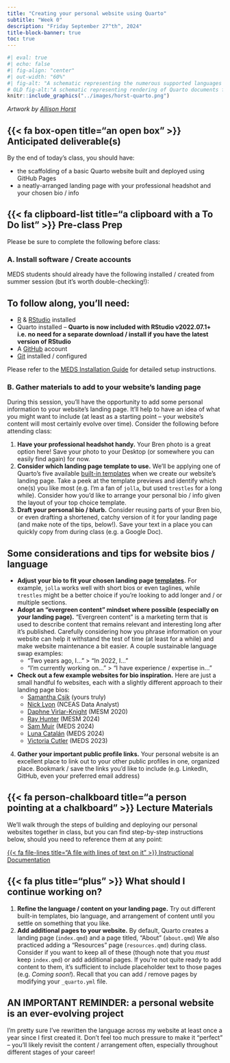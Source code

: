 ```yaml
---
title: "Creating your personal website using Quarto"
subtitle: "Week 0"
description: "Friday September 27^th^, 2024"
title-block-banner: true
toc: true
---
```


```r
#| eval: true
#| echo: false
#| fig-align: "center"
#| out-width: "60%"
#| fig-alt: "A schematic representing the numerous supported languages (R, Python, Observable, Julia), which Quarto supports for writing a variety of file types (html, PDF, Word docs, and more)"
# OLD fig-alt:"A schematic representing rendering of Quarto documents from .qmd, to knitr or jupyter, to plain text markdown, then converted by pandoc into any number of output types including html, PDF, or Word document."
knitr::include_graphics("../images/horst-quarto.png")
```

::: {.center-text .gray-text}
*Artwork by [Allison Horst](https://allisonhorst.com/allison-horst)*
:::

## {{< fa box-open title="an open box" >}} Anticipated deliverable(s) {#anticipated-deliverables}

By the end of today's class, you should have:

- the scaffolding of a basic Quarto website built and deployed using GitHub Pages
- a neatly-arranged landing page with your professional headshot and your chosen bio / info

## {{< fa clipboard-list title="a clipboard with a To Do list" >}} Pre-class Prep {#pre-class-prep}

Please be sure to complete the following before class:

### A. Install software / Create accounts

MEDS students should already have the following installed / created from summer session (but it's worth double-checking!):

::: {.callout-note collapse=true icon=false}
## To follow along, you'll need:
- [R](https://cloud.r-project.org/) & [RStudio](https://posit.co/download/rstudio-desktop/#download) installed
- Quarto installed – **Quarto is now included with RStudio v2022.07.1+ i.e. no need for a separate download / install if you have the latest version of RStudio**
- A [GitHub](https://github.com/) account
- [Git](https://git-scm.com/) installed / configured

Please refer to the [MEDS Installation Guide](https://ucsb-meds.github.io/MEDS-installation-guide/) for detailed setup instructions.
:::

### B. Gather materials to add to your website's landing page

During this session, you'll have the opportunity to add some personal information to your website's landing page. It'll help to have an idea of what you might want to include (at least as a starting point -- your website's content will most certainly evolve over time). Consider the following before attending class:

1. [**Have your professional headshot handy.**]{.teal-text} Your Bren photo is a great option here! Save your photo to your Desktop (or somewhere you can easily find again) for now.
2. [**Consider which landing page template to use.**]{.teal-text} We'll be applying one of Quarto's five available [built-in templates](https://quarto.org/docs/websites/website-about.html#templates) when we create our website's landing page. Take a peek at the template previews and identify which one(s) you like most (e.g. I'm a fan of `jolla`, but used `trestles` for a long while). Consider how you'd like to arrange your personal bio / info given the layout of your top choice template.
3. [**Draft your personal bio / blurb.**]{.teal-text} Consider reusing parts of your Bren bio, or even drafting a shortened, catchy version of it for your landing page (and make note of the tips, below!). Save your text in a place you can quickly copy from during class (e.g. a Google Doc).

::: {.callout-tip collapse=true icon=false}
## Some considerations and tips for website bios / language
- **Adjust your bio to fit your chosen landing page [templates](https://quarto.org/docs/websites/website-about.html#templates).** For example, `jolla` works well with short bios or even taglines, while `trestles` might be a better choice if you're looking to add longer and / or multiple sections. 
- **Adopt an "evergreen content" mindset where possible (especially on your landing page).** "Evergreen content" is a marketing term that is used to describe content that remains relevant and interesting long after it's published. Carefully considering how you phrase information on your website can help it withstand the test of time (at least for a while) and make website maintenance a bit easier. A couple sustainable language swap examples:
    - "Two years ago, I..." > "In 2022, I..."
    <!-- - "I'm a Master of Environmental Data Science student interested in..." > "I'm an environmental data scientist interested in..." -->
    - "I'm currently working on..." > "I have experience / expertise in..."
- **Check out a few example websites for bio inspiration.** Here are just a small handful fo websites, each with a slightly different approach to their landing page bios:
    - [Samantha Csik](https://samanthacsik.github.io/){target="_blank"} (yours truly)
    - [Nick Lyon](https://njlyon0.github.io/) (NCEAS Data Analyst)
    - [Daphne Virlar-Knight](https://dvirlar2.github.io/){target="_blank"} (MESM 2020)
    - [Ray Hunter](https://ramhunte.github.io/){target="_blank"} (MESM 2024)
    - [Sam Muir](https://shmuir.github.io/){target="_blank"} (MEDS 2024)
    - [Luna Catalán](https://lunacatalan.github.io/){target="_blank"} (MEDS 2024)
    - [Victoria Cutler](https://victoriacutler.github.io/){target="_blank"} (MEDS 2023)

:::

4. [**Gather your important public profile links.**]{.teal-text} Your personal website is an excellent place to link out to your other public profiles in one, organized place. Bookmark / save the links you'd like to include (e.g. LinkedIn, GitHub, even your preferred email address)

## {{< fa person-chalkboard title="a person pointing at a chalkboard" >}} Lecture Materials {#lecture-materials}

We'll walk through the steps of building and deploying our personal websites together in class, but you can find step-by-step instructions below, should you need to reference them at any point:

::: {.center-text}
[{{< fa file-lines title="A file with lines of text on it" >}} Instructional Documentation](https://ucsb-meds.github.io/creating-quarto-websites/){.btn role="button" target="_blank"} 
:::

## {{< fa plus title="plus" >}} What should I continue working on? {#continue-working}

1. [**Refine the language / content on your landing page.**]{.teal-text} Try out different built-in templates, bio language, and arrangement of content until you settle on something that you like.
2. [**Add additional pages to your website.**]{.teal-text} By default, Quarto creates a landing page (`index.qmd`) and a page titled, "About" (`about.qmd`) We also practiced adding a "Resources" page (`resources.qmd`) during class. Consider if you want to keep all of these (though note that you *must* keep `index.qmd`) or add additional pages. If you're not quite ready to add content to them, it's sufficient to include placeholder text to those pages (e.g. *Coming soon!*). Recall that you can add / remove pages by modifying your `_quarto.yml` file.

::: {.callout-tip}
## **AN IMPORTANT REMINDER: a personal website is an ever-evolving project** 
I'm pretty sure I've rewritten the language across my website at least once a year since I first created it. Don't feel too much pressure to make it "perfect" -- you'll likely revisit the content / arrangement often, especially throughout different stages of your career!
:::
